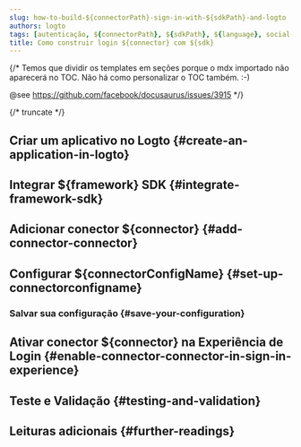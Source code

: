 ```yaml
---
slug: how-to-build-${connectorPath}-sign-in-with-${sdkPath}-and-logto
authors: logto
tags: [autenticação, ${connectorPath}, ${sdkPath}, ${language}, social-sign-in, sign-in, login]
title: Como construir login ${connector} com ${sdk}
---
```


{/*
  Temos que dividir os templates em seções porque o mdx importado não aparecerá no TOC.
  Não há como personalizar o TOC também. :-)

  @see https://github.com/facebook/docusaurus/issues/3915
*/}




{/* truncate */}

<Intro connector={connector} sdk="${sdk}" link="${sdkOfficialLink}" />

## Criar um aplicativo no Logto \{#create-an-application-in-logto}

<CreateApplication type="${appType}" framework="${framework}" />

## Integrar ${framework} SDK \{#integrate-framework-sdk}

<IntegrateSdk />

## Adicionar conector ${connector} \{#add-connector-connector}

<AddSocialConnector connector={connector} framework="${framework}" />

## Configurar ${connectorConfigName} \{#set-up-connectorconfigname}

<ConnectorGuide />

### Salvar sua configuração \{#save-your-configuration}

<SaveYourConfiguration connector={connector} />

## Ativar conector ${connector} na Experiência de Login \{#enable-connector-connector-in-sign-in-experience}

<EnableSocialConnector connector={connector} />

## Teste e Validação \{#testing-and-validation}

<TestingAndValidation connector={connector} sdk="${sdk}" />

## Leituras adicionais \{#further-readings}

<FurtherReadings />